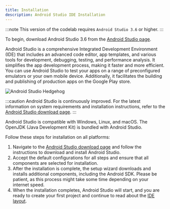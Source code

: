 ```yaml
---
title: Installation 
description: Android Studio IDE Installation
---
```

:::note
This version of the codelab requires `Android Studio 3.6`  or higher.
:::

To begin, download Android Studio 3.6 from the [Android Studio page](https://developer.android.com/studio).

Android Studio is a comprehensive Integrated Development Environment (IDE) that includes an advanced code editor, app templates, and various tools for development, debugging, testing, and performance analysis. It simplifies the app development process, making it faster and more efficient. You can use Android Studio to test your apps on a range of preconfigured emulators or your own mobile device. Additionally, it facilitates the building and publishing of production apps on the Google Play store.

![Android Studio Hedgehog](../../../../assets/images/android-studio-hedgehog.jpg)

:::caution
Android Studio is continuously improved. For the latest information on system requirements and installation instructions, refer to the [Android Studio download page](https://developer.android.com/studio).
:::

Android Studio is compatible with Windows, Linux, and macOS. The OpenJDK (Java Development Kit) is bundled with Android Studio.

Follow these steps for installation on all platforms:

1. Navigate to the [Android Studio download page](https://developer.android.com/studio) and follow the instructions to download and install Android Studio.
2. Accept the default configurations for all steps and ensure that all components are selected for installation.
3. After the installation is complete, the setup wizard downloads and installs additional components, including the Android SDK. Please be patient, as this process might take some time depending on your internet speed.
4. When the installation completes, Android Studio will start, and you are ready to create your first project and continue to read about the [IDE layout](../layout).

